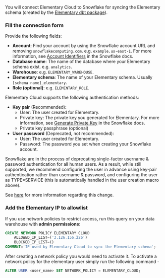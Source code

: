 You will connect Elementary Cloud to Snowflake for syncing the Elementary schema (created by the [Elementary dbt package](/cloud/onboarding/quickstart-dbt-package)).

<Snippet file="cloud/integrations/create-user-operation-snowflake.mdx" />

### Fill the connection form

Provide the following fields:

- **Account**: Find your account by using the Snowflake account URL and removing `snowflakecomputing.com`. e.g. `example.us-east-1`. For more information, see [Account Identifiers](https://docs.snowflake.com/en/user-guide/admin-account-identifier.html) in the Snowflake docs.
- **Database name**: The name of the database where your Elementary schema exist. e.g. `analytics`.
- **Warehouse**: e.g. `ELEMENTARY_WAREHOUSE`.
- **Elementary schema**: The name of your Elementary schema. Usually `[schema name]_elementary`.
- **Role (optional)**: e.g. `ELEMENTARY_ROLE`.

Elementary Cloud supports the following authentication methods:

- **Key pair** (Recommended):
  - User: The user created for Elementary.
  - Private key: The private key you generated for Elementary. For more information, see [Generate Private Key](https://docs.snowflake.com/en/user-guide/key-pair-auth#configuring-key-pair-authentication) in the Snowflake docs.
  - Private key passphrase (optional)
- **User password** (Deprecated, not recommended):
  - User: The user created for Elementary.
  - Password: The password you set when creating your Snowflake account.

<Warning>
  Snowflake are in the process of deprecating single-factor username & password authentication for all human users. As a result, while still supported,
  we recommend configuring the user in advance using key-pair authentication rather than username & password, and configuring the user as TYPE=SERVICE 
  (this is automatically handled in the user creation macro above).
 
  See [here](https://docs.snowflake.com/en/user-guide/security-mfa-rollout) for more information regarding this change.
</Warning>

### Add the Elementary IP to allowlist

If you use network policies to restrict access, run this query on your data warehouse with **admin permissions**:

```sql
CREATE NETWORK POLICY ELEMENTARY_CLOUD
	ALLOWED_IP_LIST=('3.126.156.226')
	BLOCKED_IP_LIST=()
COMMENT='IP used by Elementary Cloud to sync the Elementary schema';
```

After creating a network policy you would need to activate it. To activate a network policy for the elementary user simply run the following command -

```sql
ALTER USER <user_name> SET NETWORK_POLICY = ELEMENTARY_CLOUD;
```
